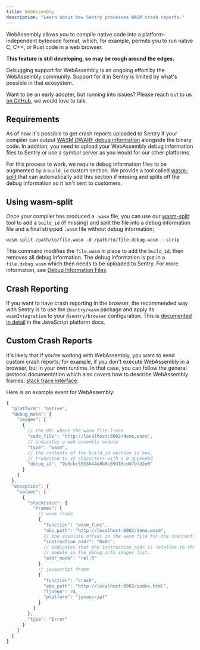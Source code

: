 ```yaml
---
title: WebAssembly
description: "Learn about how Sentry processes WASM crash reports."
---
```


WebAssembly allows you to compile native code into a platform-independent bytecode format, which, for example, permits you to run native C, C++, or Rust code in a web browser.

**This feature is still developing, so may be rough around the edges.**

Debugging support for WebAssembly is an ongoing effort by the WebAssembly community.
Support for it in Sentry is limited by what's possible in that ecosystem.

<Alert>

Want to be an early adopter, but running into issues? Please reach out to us
[on GitHub](https://github.com/getsentry/symbolicator/issues/new/choose), we
would love to talk.

</Alert>

## Requirements

As of now it's possible to get crash reports uploaded to Sentry if your compiler can
output [WASM DWARF debug information](https://yurydelendik.github.io/webassembly-dwarf/)
alongside the binary code. In addition, you need to upload your WebAssembly
debug information files to Sentry or use a symbol server as you
would for our other platforms.

For this process to work, we require debug information files to be augmented by a
`build_id` custom section. We provide a tool called [wasm-split](https://github.com/getsentry/symbolicator/tree/master/crates/wasm-split)
that can automatically add this section if missing and splits off
the debug information so it isn't sent to customers.

## Using wasm-split

Once your compiler has produced a `.wasm` file, you can use our [wasm-split](https://github.com/getsentry/symbolicator/tree/master/crates/wasm-split)
tool to add a `build_id` (if missing) and split the file into a debug information
file and a final stripped `.wasm` file without debug information:

```shell
wasm-split /path/to/file.wasm -d /path/to/file.debug.wasm --strip
```

This command modifies the `file.wasm` in place to add the `build_id`, then removes all
debug information. The debug information is put in a `file.debug.wasm` which
then needs to be uploaded to Sentry. For more information, see [Debug Information Files](/platforms/native/guides/wasm/data-management/debug-files/).

## Crash Reporting

If you want to have crash reporting in the browser, the recommended way with Sentry is to use
the `@sentry/wasm` package and apply its `wasmIntegration` to your `@sentry/browser` configuration.
This is [documented in detail](/platforms/javascript/guides/wasm/) in the JavaScript platform docs.

## Custom Crash Reports

It's likely that if you're working with WebAssembly, you want to send custom
crash reports; for example, if you don't execute WebAssembly in a browser, but in your
own runtime. In that case, you can follow the general protocol documentation which
also covers how to describe WebAssembly frames: [stack trace interface](https://develop.sentry.dev/sdk/data-model/event-payloads/stacktrace/).

Here is an example event for WebAssembly:

```javascript
{
  "platform": "native",
  "debug_meta": {
    "images": [
      {
        // the URL where the wasm file lives
        "code_file": "http://localhost:8002/demo.wasm",
        // indicates a web assembly module
        "type": "wasm",
        // the contents of the build_id section in hex,
        // truncated to 32 characters with a 0 appended
        "debug_id": "9e5cbc5553b44e8b9c69d18cdd7bfd2e0"
      }
    ]
  },
  "exception": {
    "values": [
      {
        "stacktrace": {
          "frames": [
            // wasm frame
            {
              "function": "wasm_func",
              "abs_path": "http://localhost:8002/demo.wasm",
              // the absolute offset in the wasm file for the instruction
              "instruction_addr": "0x8c",
              // indicates that the instruction_addr is relative to the 1st
              // module in the debug_info images list.
              "addr_mode": "rel:0"
            },
            // javascript frame
            {
              "function": "crash",
              "abs_path": "http://localhost:8002/index.html",
              "lineno": 24,
              "platform": "javascript"
            }
          ]
        },
        "type": "Error"
      }
    ]
  }
}
```
